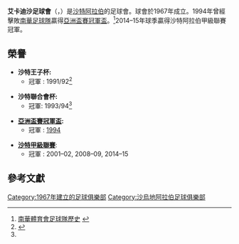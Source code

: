 {{noteTA
|G1=足球
|G2=沙特职业足球联赛
|G3=地名
}}
{{infobox football club
| clubname   = 卡達西亞
| image      = [[file:Qads.gif|180px]]
| fullname   = 艾卡迪沙足球會
| nickname   =
| founded    = 1967年
| ground     = Prince Saud bin Jalawi Stadium
| capacity   = 15,000<ref>{{cite web |url=http://www.slstat.com/spl2015-2016en/stadium.php?id=8|title=Prince Saud Bin Jalawi Sport City Stadium|publisher=Saudi Pro League Statistics |accessdate=28 December 2015}}</ref>
| chairman   = Madi Al-Hajri
| manager    = Nacif Beyaoui
| league     = [[沙特足球甲級聯賽|沙特足球甲級聯賽]]
| season     = 2020–21
| position   = 沙特職，第 14 位（降班）
|pattern_la1  = _yellowborder
|pattern_b1   = _MNEHome
|pattern_ra1  = _yellowborder
|pattern_sh1  = _yellowsides
|pattern_so1  = _color_3_stripes_yellow
|leftarm1     =CC0000
|body1        =CC0000
|rightarm1    =CC0000
|shorts1      =CC0000
|socks1       =CC0000
|pattern_la2  = _red_hoops
|pattern_b2   = _redhoops
|pattern_ra2  = _red_hoops
|pattern_sh2  = _red stripes
|pattern_so2  = _3_stripes_red
|leftarm2     =FFFF00
|body2        =FFFF00
|rightarm2    =FFFF00
|shorts2      =FFFF00
|socks2       =FFFF00
|pattern_la3  = _redborder
|pattern_b3   = _MNEAway
|pattern_ra3  = _redborder
|pattern_sh3  = _red stripes
|pattern_so3  = _3_stripes_red
|leftarm3     =666666
|body3        =666666
|rightarm3    =666666
|shorts3      =666666
|socks3       =666666
}}
'''艾卡迪沙足球會'''（{{lang-en|Al-Qadisiyah FC}}，{{lang-ar|نادي القادسية}}）是[[沙特阿拉伯|沙特阿拉伯]]的足球會。球會於1967年成立。1994年曾經擊敗[[南華足球隊|南華足球隊]]贏得[[亞洲盃賽冠軍盃|亞洲盃賽冠軍盃]]。<ref>[http://www.southchinafc.com/template?series=96 南華體育會足球隊歷史] {{webarchive|url=https://web.archive.org/web/20110110171127/http://southchinafc.com/template?series=96 |date=2011-01-10 }}</ref>2014–15年球季贏得沙特阿拉伯甲級聯賽冠軍。

== 榮譽 ==
*'''沙特王子杯:'''
**冠軍 : 1991/92<ref name=rsfcup>{{cite web|url=http://www.rsssf.com/tabless/saucuphist.html|title=Saudi Arabia - List of Cup Winners|last=Ian King and Mohammed Qayed|date=6 September 2012|publisher=RSSSF|accessdate=5 December 2012|archive-date=2017-08-15|archive-url=https://web.archive.org/web/20170815001714/http://www.rsssf.com/tabless/saucuphist.html|dead-url=no}}</ref>

*'''沙特聯合會杯:'''
**冠軍: 1993/94<ref name=rsfcup/>

*'''[[亞洲盃賽冠軍盃|亞洲盃賽冠軍盃]]:'''
**冠軍 : [[1993–94年亞洲盃賽冠軍盃|1994]]

*'''[[沙特甲級聯賽|沙特甲級聯賽]]''':
**冠軍 : 2001–02, 2008–09, 2014–15


==參考文獻==
{{reflist}}
[[Category:1967年建立的足球俱樂部|Category:1967年建立的足球俱樂部]]
[[Category:沙烏地阿拉伯足球俱樂部|Category:沙烏地阿拉伯足球俱樂部]]